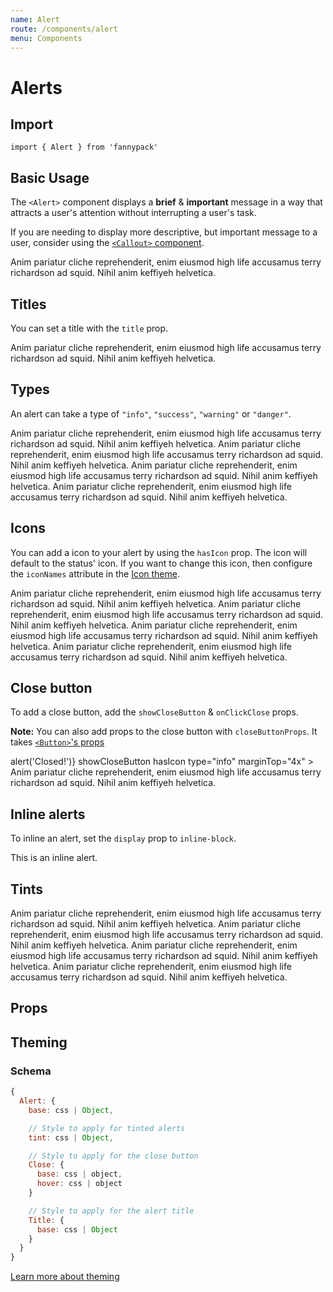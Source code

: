 ```yaml
---
name: Alert
route: /components/alert
menu: Components
---
```



# Alerts

## Import

`import { Alert } from 'fannypack'`

## Basic Usage

The `<Alert>` component displays a **brief** & **important** message in a way that attracts a user's attention without interrupting a user's task.

If you are needing to display more descriptive, but important message to a user, consider using the [`<Callout>` component](/components/callout).

<Playground>
  <Alert>
    Anim pariatur cliche reprehenderit, enim eiusmod high life accusamus terry richardson ad squid. Nihil anim keffiyeh
    helvetica.
  </Alert>
</Playground>

## Titles

You can set a title with the `title` prop.

<Playground>
  <Alert title="Alert Title">
    Anim pariatur cliche reprehenderit, enim eiusmod high life accusamus terry richardson ad squid. Nihil anim keffiyeh
    helvetica.
  </Alert>
  <Alert title="Alert Title" marginTop="4x" />
</Playground>

## Types

An alert can take a type of `"info"`, `"success"`, `"warning"` or `"danger"`.

<Playground>
  <Alert title="Alert Title" type="info" marginTop="4x">
    Anim pariatur cliche reprehenderit, enim eiusmod high life accusamus terry richardson ad squid. Nihil anim keffiyeh
    helvetica.
  </Alert>
  <Alert title="Alert Title" type="success" marginTop="4x">
    Anim pariatur cliche reprehenderit, enim eiusmod high life accusamus terry richardson ad squid. Nihil anim keffiyeh
    helvetica.
  </Alert>
  <Alert title="Alert Title" type="warning" marginTop="4x">
    Anim pariatur cliche reprehenderit, enim eiusmod high life accusamus terry richardson ad squid. Nihil anim keffiyeh
    helvetica.
  </Alert>
  <Alert title="Alert Title" type="danger" marginTop="4x">
    Anim pariatur cliche reprehenderit, enim eiusmod high life accusamus terry richardson ad squid. Nihil anim keffiyeh
    helvetica.
  </Alert>
</Playground>

## Icons

You can add a icon to your alert by using the `hasIcon` prop. The icon will default to the status' icon. If you want to change this icon, then configure the `iconNames` attribute in the [Icon theme](/components/icon#theming).

<Playground>
  <Alert title="Alert Title" hasIcon type="info" marginTop="4x">
    Anim pariatur cliche reprehenderit, enim eiusmod high life accusamus terry richardson ad squid. Nihil anim keffiyeh
    helvetica.
  </Alert>
  <Alert title="Alert Title" hasIcon type="success" marginTop="4x">
    Anim pariatur cliche reprehenderit, enim eiusmod high life accusamus terry richardson ad squid. Nihil anim keffiyeh
    helvetica.
  </Alert>
  <Alert title="Alert Title" hasIcon type="warning" marginTop="4x">
    Anim pariatur cliche reprehenderit, enim eiusmod high life accusamus terry richardson ad squid. Nihil anim keffiyeh
    helvetica.
  </Alert>
  <Alert title="Alert Title" hasIcon type="danger" marginTop="4x">
    Anim pariatur cliche reprehenderit, enim eiusmod high life accusamus terry richardson ad squid. Nihil anim keffiyeh
    helvetica.
  </Alert>
</Playground>

## Close button

To add a close button, add the `showCloseButton` & `onClickClose` props.

**Note:** You can also add props to the close button with `closeButtonProps`. It takes [`<Button>`'s props](/components/button)

<Playground>
  <Alert
    title="Alert Title"
    onClickClose={() => alert('Closed!')}
    showCloseButton
    hasIcon
    type="info"
    marginTop="4x"
  >
    Anim pariatur cliche reprehenderit, enim eiusmod high life accusamus terry richardson ad squid. Nihil anim keffiyeh
    helvetica.
  </Alert>
</Playground>

## Inline alerts

To inline an alert, set the `display` prop to `inline-block`.

<Playground>
  <Alert display="inline-block">This is an inline alert.</Alert>
</Playground>

## Tints

<Playground>
  <Alert title="Alert Title" hasTint type="info" marginTop="4x">
    Anim pariatur cliche reprehenderit, enim eiusmod high life accusamus terry richardson ad squid. Nihil anim keffiyeh
    helvetica.
  </Alert>
  <Alert title="Alert Title" hasTint type="success" marginTop="4x">
    Anim pariatur cliche reprehenderit, enim eiusmod high life accusamus terry richardson ad squid. Nihil anim keffiyeh
    helvetica.
  </Alert>
  <Alert title="Alert Title" hasTint type="warning" marginTop="4x">
    Anim pariatur cliche reprehenderit, enim eiusmod high life accusamus terry richardson ad squid. Nihil anim keffiyeh
    helvetica.
  </Alert>
  <Alert title="Alert Title" hasTint type="danger" marginTop="4x">
    Anim pariatur cliche reprehenderit, enim eiusmod high life accusamus terry richardson ad squid. Nihil anim keffiyeh
    helvetica.
  </Alert>
</Playground>

## Props

<PropsTable component={Alert} />

## Theming

### Schema

```jsx
{
  Alert: {
    base: css | Object,

    // Style to apply for tinted alerts
    tint: css | Object,

    // Style to apply for the close button
    Close: {
      base: css | object,
      hover: css | object
    }

    // Style to apply for the alert title
    Title: {
      base: css | Object
    }
  }
}
```

[Learn more about theming](/styling#theming)
